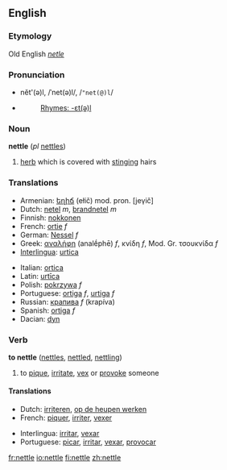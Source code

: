 ==English==
===Etymology===
Old English ''[[netle]]''
===Pronunciation===
*nĕt'(ə)l, /ˈnet(ə)l/, /<tt>"net(@)l</tt>/
*{{audio|en-us-nettle.ogg|Audio (US)}}
*:[[Rhymes:English:-ɛt(ə)l|Rhymes: -ɛt(ə)l]]
===Noun===
'''nettle''' (''pl'' [[nettles]])

# [[herb]] which is covered with [[sting]]ing hairs

===Translations===
{{top}}
*Armenian: [[եղիճ]] (ełič) mod. pron. [jeγič]
*Dutch: [[netel]] ''m'', [[brandnetel]] ''m'' 
*Finnish: [[nokkonen]]
*French: [[ortie]] ''f''
*German: [[Nessel]] ''f''
*Greek: [[αναλήφη]] (analḗphē) ''f'', κνίδη ''f'', Mod. Gr. τσουκνίδα ''f'' 
*[[Interlingua]]: [[urtica]] 
{{mid}}
*Italian: [[ortica]] 
*Latin: [[urtīca]] 
*Polish: [[pokrzywa]] ''f'' 
*Portuguese: [[ortiga]] ''f'', [[urtiga]] ''f''
*Russian: [[крапива]] ''f'' (krapíva)
*Spanish: [[ortiga]]  ''f''
*Dacian: [[dyn]] 
{{bottom}}

=== Verb ===
'''to nettle''' ([[nettles]], [[nettled]], [[nettling]])

# to [[pique]], [[irritate]], [[vex]] or [[provoke]] someone

==== Translations ====
{{top}}
*Dutch: [[irriteren]], [[op de heupen werken]]
*French: [[piquer]], [[irriter]], [[vexer]]
{{mid}}
*Interlingua: [[irritar]], [[vexar]]
*Portuguese: [[picar]], [[irritar]], [[vexar]], [[provocar]]
{{bottom}}

[[fr:nettle]]
[[io:nettle]]
[[fi:nettle]]
[[zh:nettle]]